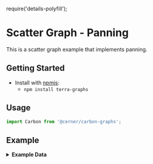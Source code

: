 require('details-polyfill');

# Scatter Graph - Panning

This is a scatter graph example that implements panning.

## Getting Started

- Install with [npmjs](https://www.npmjs.com):
  - `npm install terra-graphs`

## Usage

```jsx
import Carbon from '@cerner/carbon-graphs';
```

## Example
<ScatterGraphPanning />

<details>
<summary style={{ fontSize: 24 }}>
<b>Example Data</b>
</summary>

### Graph Config object
<GraphConfig />

### Data object
<DataObject />
</details>
